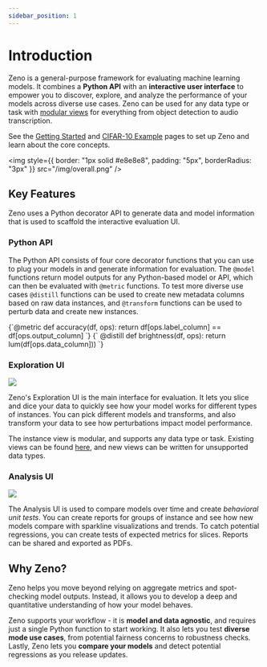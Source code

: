 ```yaml
---
sidebar_position: 1
---
```



# Introduction

Zeno is a general-purpose framework for evaluating machine learning models.
It combines a **Python API** with an **interactive user interface** to empower you to discover, explore, and analyze the performance of your models across diverse use cases.
Zeno can be used for any data type or task with [modular views](/docs/views/) for everything from object detection to audio transcription.

See the [Getting Started](/docs/intro/get_started) and [CIFAR-10 Example](/docs/intro/cifar) pages to set up Zeno and learn about the core concepts.

<img
  style={{ border: "1px solid #e8e8e8", padding: "5px", borderRadius: "3px" }}
  src="/img/overall.png"
/>

## Key Features

Zeno uses a Python decorator API to generate data and model information that is used to scaffold the interactive evaluation UI.

### Python API

<div style={{ display: "flex" }}>
  <p style={{ marginRight: "20px" }}>
    The Python API consists of four core decorator functions that you can use to plug your models in and generate information for evaluation. 
    The <code>@model</code> functions return model outputs for any Python-based model or API, which can then be evaluated with <code>@metric</code> functions.
    To test more diverse use cases <code>@distill</code> functions can be used to create new metadata columns based on raw data instances, and <code>@transform</code> functions can be used to perturb data and create new instances. 
  </p>
  <CodeBlock language="python" title="Example Zeno API functions">
    {`@metric
def accuracy(df, ops):
    return df[ops.label_column] 
            == df[ops.output_column]
`}
    {`
@distill
def brightness(df, ops):
    return lum(df[ops.data_column]))
`}
  </CodeBlock>

</div>

### Exploration UI

<div style={{display: 'flex'}}>
<img style={{padding: '5px', width: '50%', marginRight: '20px', objectFit: 'contain'}} src="/img/explore.png" />
<div>
<p>
    Zeno's Exploration UI is the main interface for evaluation.
    It lets you slice and dice your data to quickly see how your model works for different types of instances.
    You can pick different models and transforms, and also transform your data to see how perturbations impact model performance.
</p>

<p>
    The instance view is modular, and supports any data type or task.
    Existing views can be found <a href="/docs/views">here</a>, and new views can be written for unsupported data types.

</p>
</div>
</div>

### Analysis UI

<div style={{ display: "flex" }}>
  <img
    style={{
      padding: "5px",
      width: "50%",
      marginRight: "20px",
      objectFit: "contain",
    }}
    src="/img/analyze.png"
  />
  <p>
    The Analysis UI is used to compare models over time and create
    <i> behavioral unit tests</i>. You can create reports for groups of instance
    and see how new models compare with sparkline visualizations and trends. To catch
    potential regressions, you can create tests of expected metrics for slices. Reports
    can be shared and exported as PDFs.
  </p>
</div>

## Why Zeno?

Zeno helps you move beyond relying on aggregate metrics and spot-checking model outputs.
Instead, it allows you to develop a deep and quantitative understanding of how your model behaves.

Zeno supports your workflow - it is **model and data agnostic**, and requires just a single Python function to start working.
It also lets you test **diverse mode use cases**, from potential fairness concerns to robustness checks.
Lastly, Zeno lets you **compare your models** and detect potential regressions as you release updates.
